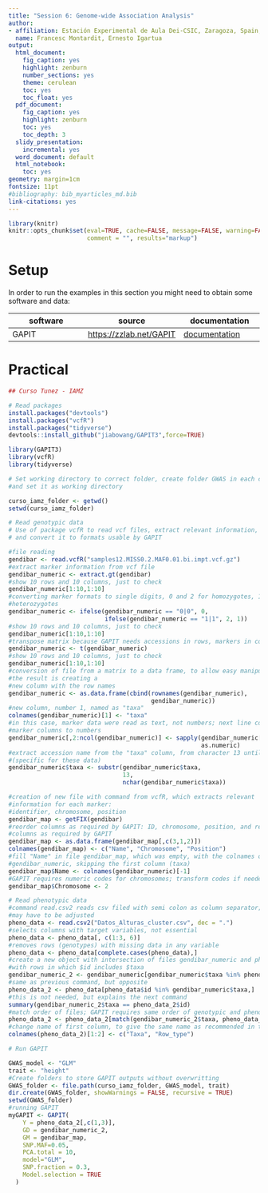 ---
title: "Session 6: Genome-wide Association Analysis"
author:
- affiliation: Estación Experimental de Aula Dei-CSIC, Zaragoza, Spain, https://eead.csic.es/compbio
  name: Francesc Montardit, Ernesto Igartua
output:
  html_document:
    fig_caption: yes
    highlight: zenburn
    number_sections: yes
    theme: cerulean
    toc: yes
    toc_float: yes
  pdf_document:
    fig_caption: yes
    highlight: zenburn
    toc: yes
    toc_depth: 3
  slidy_presentation:
    incremental: yes
  word_document: default
  html_notebook: 
    toc: yes
geometry: margin=1cm
fontsize: 11pt
#bibliography: bib_myarticles_md.bib
link-citations: yes
---


```{r knitr setup, include=FALSE,  eval=TRUE, echo=FALSE, warning=FALSE}
library(knitr)
knitr::opts_chunk$set(eval=TRUE, cache=FALSE, message=FALSE, warning=FALSE, 
                      comment = "", results="markup")
```

# Setup {#setup}

In order to run the examples in this section you might need to obtain some software and data:

|software|source|documentation|
|----|----|----|
GAPIT | [https://zzlab.net/GAPIT](https://zzlab.net/GAPIT) | [documentation](https://zzlab.net/GAPIT/gapit_help_document.pdf) |


# Practical

```{r apt, eval=FALSE}
## Curso Tunez - IAMZ

# Read packages
install.packages("devtools")
install.packages("vcfR")
install.packages("tidyverse")
devtools::install_github("jiabowang/GAPIT3",force=TRUE)

library(GAPIT3)
library(vcfR)
library(tidyverse)

# Set working directory to correct folder, create folder GWAS in each computer, 
#and set it as working directory

curso_iamz_folder <- getwd()
setwd(curso_iamz_folder)

# Read genotypic data
# Use of package vcfR to read vcf files, extract relevant information, 
# and convert it to formats usable by GAPIT

#file reading
gendibar <- read.vcfR("samples12.MISS0.2.MAF0.01.bi.impt.vcf.gz")
#extract marker information from vcf file
gendibar_numeric <- extract.gt(gendibar)
#show 10 rows and 10 columns, just to check
gendibar_numeric[1:10,1:10]
#converting marker formats to single digits, 0 and 2 for homozygotes, 1 for 
#heterozygotes
gendibar_numeric <- ifelse(gendibar_numeric == "0|0", 0,
                           ifelse(gendibar_numeric == "1|1", 2, 1))
#show 10 rows and 10 columns, just to check
gendibar_numeric[1:10,1:10]
#transpose matrix because GAPIT needs accessions in rows, markers in columns
gendibar_numeric <- t(gendibar_numeric)
#show 10 rows and 10 columns, just to check
gendibar_numeric[1:10,1:10]
#conversion of file from a matrix to a data frame, to allow easy manipulation; 
#the result is creating a 
#new column with the row names
gendibar_numeric <- as.data.frame(cbind(rownames(gendibar_numeric),
                                        gendibar_numeric))
#new column, number 1, named as "taxa"
colnames(gendibar_numeric)[1] <- "taxa"
#in this case, marker data were read as text, not numbers; next line converts 
#marker columns to numbers
gendibar_numeric[,2:ncol(gendibar_numeric)] <- sapply(gendibar_numeric[,2:ncol(gendibar_numeric)],
                                                      as.numeric)
#extract accession name from the "taxa" column, from character 13 until the end
#(specific for these data)
gendibar_numeric$taxa <- substr(gendibar_numeric$taxa,
                                13,
                                nchar(gendibar_numeric$taxa))

#creation of new file with command from vcfR, which extracts relevant 
#information for each marker:
#identifier, chromosome, position
gendibar_map <- getFIX(gendibar)
#reorder columns as required by GAPIT: ID, chromosome, position, and rename 
#columns as required by GAPIT
gendibar_map <- as.data.frame(gendibar_map[,c(3,1,2)])
colnames(gendibar_map) <- c("Name", "Chromosome", "Position")
#fill "Name" in file gendibar_map, which was empty, with the colnames of 
#gendibar_numeric, skipping the first column (taxa)
gendibar_map$Name <- colnames(gendibar_numeric)[-1]
#GAPIT requires numeric codes for chromosomes; transform codes if needed
gendibar_map$Chromosome <- 2

# Read phenotypic data
#command read.csv2 reads csv filed with semi colon as column separator; path 
#may have to be adjusted
pheno_data <- read.csv2("Datos_Alturas_cluster.csv", dec = ".")
#selects columns with target variables, not essential
pheno_data <- pheno_data[, c(1:3, 6)]
#removes rows (genotypes) with missing data in any variable
pheno_data <- pheno_data[complete.cases(pheno_data),]
#create a new object with intersection of files gendibar_numeric and pheno_data, 
#with rows in which $id includes $taxa
gendibar_numeric_2 <- gendibar_numeric[gendibar_numeric$taxa %in% pheno_data$id,]
#same as previous command, but opposite
pheno_data_2 <- pheno_data[pheno_data$id %in% gendibar_numeric$taxa,]
#this is not needed, but explains the next command
summary(gendibar_numeric_2$taxa == pheno_data_2$id)
#match order of files; GAPIT requires same order of genotypic and phenotypic data  
pheno_data_2 <- pheno_data_2[match(gendibar_numeric_2$taxa, pheno_data_2$id),]
#change name of first column, to give the same name as recommended in the GAPIT manual
colnames(pheno_data_2)[1:2] <- c("Taxa", "Row_type")

# Run GAPIT

GWAS_model <- "GLM"
trait <- "height"
#Create folders to store GAPIT outputs without overwritting
GWAS_folder <- file.path(curso_iamz_folder, GWAS_model, trait)
dir.create(GWAS_folder, showWarnings = FALSE, recursive = TRUE)
setwd(GWAS_folder)
#running GAPIT
myGAPIT <- GAPIT(
    Y = pheno_data_2[,c(1,3)],
    GD = gendibar_numeric_2,
    GM = gendibar_map,
    SNP.MAF=0.05,
    PCA.total = 10,
    model="GLM",
    SNP.fraction = 0.3,
    Model.selection = TRUE
  )

```

